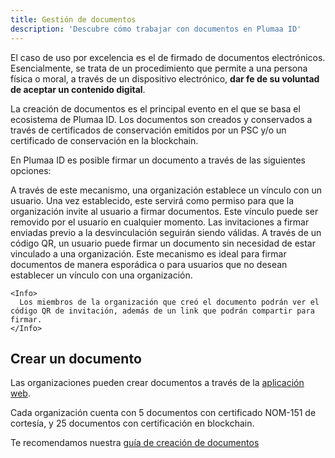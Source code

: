 ```yaml
---
title: Gestión de documentos
description: 'Descubre cómo trabajar con documentos en Plumaa ID'
---
```


El caso de uso por excelencia es el de firmado de documentos electrónicos. Esencialmente, se trata de un procedimiento que permite a una persona física o moral, a través de un dispositivo electrónico, **dar fe de su voluntad de aceptar un contenido digital**.

La creación de documentos es el principal evento en el que se basa el ecosistema de Plumaa ID. Los documentos son creados y conservados a través de certificados de conservación emitidos por un PSC y/o un certificado de conservación en la blockchain.

En Plumaa ID es posible firmar un documento a través de las siguientes opciones:

<Tabs>
  <Tab title="Vínculo entre usuario y organización">
    A través de este mecanismo, una organización establece un vínculo con un usuario. Una vez establecido, este servirá como permiso para que la organización invite al usuario a firmar documentos. Este vínculo puede ser removido por el usuario en cualquier momento.
    <Info>
      Las invitaciones a firmar enviadas previo a la desvinculación seguirán siendo válidas.
    </Info>
  </Tab>
  <Tab title="Código QR">
    A través de un código QR, un usuario puede firmar un documento sin necesidad de estar vinculado a una organización. Este mecanismo es ideal para firmar documentos de manera esporádica o para usuarios que no desean establecer un vínculo con una organización.

    <Info>
      Los miembros de la organización que creó el documento podrán ver el código QR de invitación, además de un link que podrán compartir para firmar.
    </Info>
  </Tab>
</Tabs>

## Crear un documento

Las organizaciones pueden crear documentos a través de la [aplicación web](https://app.plumaa.id).

<Note>Cada organización cuenta con 5 documentos con certificado NOM-151 de cortesía, y 25 documentos con certificación en blockchain.</Note>

<Tip>Te recomendamos nuestra [guía de creación de documentos](/advanced/documents#creacion-de-documentos)</Tip>
